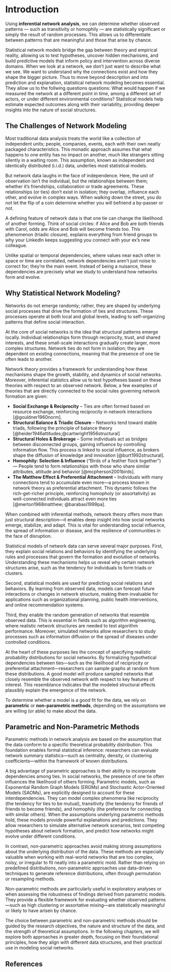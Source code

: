 # Introduction

Using **inferential network analysis**, we can determine whether observed patterns — such as transitivity or homophily — are statistically significant or simply the result of random processes. This allows us to differentiate between patterns that are meaningful and those that arise by chance.

Statistical network models bridge the gap between theory and empirical reality, allowing us to test hypotheses, uncover hidden mechanisms, and build predictive models that inform policy and intervention across diverse domains.
When we look at a network, we don’t just want to describe what we see. We want to understand why the connections exist and how they shape the bigger picture. 
Thus to move beyond description and into prediction and explanation, statistical network modeling becomes essential. 
They allow us to the follwing questions questions: What would happen if we measured the network at a different point in time, among a different set of actors, or under different environmental conditions? Statistical models help estimate expected outcomes along with their variability, providing deeper insights into the nature of social structures.

## The Challenges of Network Modeling
Most traditional data analysis treats the world like a collection of independent units; people, companies, events, each with their own neatly packaged characteristics. This monadic approach assumes that what happens to one entity has no impact on another, much like strangers sitting silently in a waiting room. This assumption, known as independent and identically distributed (i.i.d.) data, underlies most statistical models.

But network data laughs in the face of independence. Here, the unit of observation isn’t the individual, but the relationships between them; whether it’s friendships, collaboration or trade agreements. These relationships (or ties) don’t exist in isolation; they overlap, influence each other, and evolve in complex ways. When walking down the street, you do not let the flip of a coin determine whether you will befriend a by-passer or not.

A defining feature of network data is that one tie can change the likelihood of another forming. Think of social circles: if Alice and Bob are both friends with Carol, odds are Alice and Bob will become friends too. This phenomenon (triadic closure), explains everything from friend groups to why your LinkedIn keeps suggesting you connect with your ex’s new colleague.

Unlike spatial or temporal dependencies, where values near each other in space or time are correlated, network dependencies aren’t just noise to correct for; they’re the main event. Instead of being a nuisance, these dependencies are precisely what we study to understand how networks form and evolve.

## Why Statistical Network Modeling?
Networks do not emerge randomly; rather, they are shaped by underlying social processes that drive the formation of ties and structures. These processes operate at both local and global levels, leading to self-organizing patterns that define social interaction.  

At the core of social networks is the idea that structural patterns emerge locally. Individual relationships form through reciprocity, trust, and shared interests, and these small-scale interactions gradually create larger, more complex structures. Network ties do not form in isolation; they are dependent on existing connections, meaning that the presence of one tie often leads to another.   

Network theory provides a framework for understanding how these mechanisms shape the growth, stability, and dynamics of social networks.  Moreover, inferential statistics allow us to test hypotheses based on these theories with respect to an observed network.
Below, a few examples of theories that are directly connected to the social rules governing network formation are given: 

- **Social Exchange & Reciprocity** – Ties are often formed based on resource exchange, reinforcing reciprocity in network interactions [@gouldner1960norm].   
- **Structural Balance & Triadic Closure** – Networks tend toward stable triads, following the principle of balance theory [@heider1946attitudes;@cartwright1956structural]
- **Structural Holes & Brokerage** – Some individuals act as bridges between disconnected groups, gaining influence by controlling information flow. This process is linked to social influence, as brokers shape the diffusion of knowledge and innovation [@burt1992structural].
- **Homophily: Selection & Influence** ("Birds of a feather flock together") — People tend to form relationships with those who share similar attributes, attitude and behavior [@mcpherson2001birds].
- **The Matthew Effect & Preferential Attachment** – Individuals with many connections tend to accumulate even more—a process known in network theory as preferential attachment. This dynamic follows the rich-get-richer principle, reinforcing homopholy (or assortativity) as well-connected individuals attract even more ties [@merton1968matthew; @barabasi1999pa].  


When combined with inferential methods, network theory offers more than just structural description—it enables deep insight into how social networks emerge, stabilize, and adapt. This is vital for understanding social influence, the spread of information or disease, and the resilience of communities in the face of disruption.

Statistical models of network data can serve several major purposes.
First, they explain social relations and behaviors by identifying the underlying rules and processes that govern the formation and evolution of networks. Understanding these mechanisms helps us reveal why certain network structures arise, such as the tendency for individuals to form triads or clusters.

Second, statistical models are used for predicting social relations and behaviors. By learning from observed data, models can forecast future interactions or changes in network structure, making them invaluable for applications such as organizational planning, public health interventions, and online recommendation systems.

Third, they enable the random generation of networks that resemble observed data. This is essential in fields such as algorithm engineering, where realistic network structures are needed to test algorithm performance. Moreover, simulated networks allow researchers to study processes such as information diffusion or the spread of diseases under controlled conditions.

At the heart of these purposes lies the concept of specifying realistic probability distributions for social networks. By formalizing hypothetical dependencies between ties—such as the likelihood of reciprocity or preferential attachment—researchers can sample graphs at random from these distributions. A good model will produce sampled networks that closely resemble the observed network with respect to key features of interest. This resemblance indicates that the modeled structural effects plausibly explain the emergence of the network.

To determine whether a model is a good fit for the data, we rely on **parametric** or **non-parametric methods**, depending on the assumptions we are willing (or able) to make about the data.

## Parametric and Non-Parametric Methods

Parametric methods in network analysis are based on the assumption that the data conform to a specific theoretical probability distribution. This foundation enables formal statistical inference: researchers can evaluate network summary statistics—such as centrality, density, or clustering coefficients—within the framework of known distributions.

A big advantage of parametric approaches is their ability to incorporate dependencies among ties. In social networks, the presence of one tie often influences the likelihood of others forming. Parametric models, such as Exponential Random Graph Models (ERGMs) and Stochastic Actor-Oriented Models (SAOMs), are explicitly designed to account for these interdependencies. They can model complex phenomena like reciprocity (the tendency for ties to be mutual), transitivity (the tendency for friends of friends to become friends), and homophily (the preference for connecting with similar others).
When the assumptions underlying parametric methods hold, these models provide powerful explanations and predictions. They allow researchers to simulate alternative network scenarios, test competing hypotheses about network formation, and predict how networks might evolve under different conditions.


In contrast, non-parametric approaches avoid making strong assumptions about the underlying distribution of the data. These methods are especially valuable when working with real-world networks that are too complex, noisy, or irregular to fit neatly into a parametric mold. Rather than relying on predefined distributions, non-parametric approaches use data-driven techniques to generate reference distributions, often through permutation or resampling methods.

Non-parametric methods are particularly useful in exploratory analyses or when assessing the robustness of findings derived from parametric models. They provide a flexible framework for evaluating whether observed patterns—such as high clustering or assortative mixing—are statistically meaningful or likely to have arisen by chance.

The choice between parametric and non-parametric methods should be guided by the research objectives, the nature and structure of the data, and the strength of theoretical assumptions.
In the following chapters, we will explore both approaches in greater depth, focusing on their foundational principles, how they align with different data structures, and their practical use in modeling social networks.


## References {.unnumbered}
